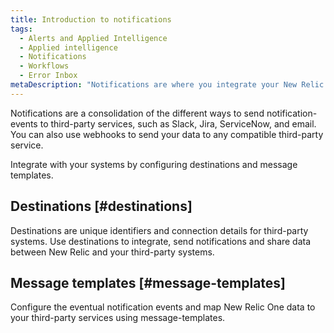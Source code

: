 ```yaml
---
title: Introduction to notifications
tags:
  - Alerts and Applied Intelligence
  - Applied intelligence
  - Notifications
  - Workflows
  - Error Inbox
metaDescription: "Notifications are where you integrate your New Relic One data with third-party services, such as Slack, Email, Jira, and ServiceNow."
---
```



Notifications are a consolidation of the different ways to send notification-events to third-party services, such as Slack, Jira, ServiceNow, and email. You can also use webhooks to send your data to any compatible third-party service.

Integrate with your systems by configuring destinations and message templates.

## Destinations [#destinations]

Destinations are unique identifiers and connection details for third-party systems. Use destinations to integrate, send notifications and share data between New Relic and your third-party systems.

## Message templates [#message-templates]

Configure the eventual notification events and map New Relic One data to your third-party services using message-templates.
